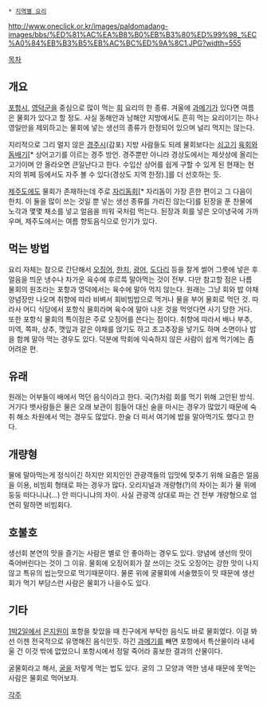  * [[지역별 요리]]

http://www.oneclick.or.kr/images/paldomadang-images/bbs/%ED%81%AC%EA%B8%B0%EB%B3%80%ED%99%98_%EC%A0%84%EB%B3%B5%EB%AC%BC%ED%9A%8C1.JPG?width=555

[[목차]]
== 개요 ==
[[포항시]], [[영덕군]]을 중심으로 많이 먹는 [[회]] 요리의 한 종류. 겨울에 [[과메기]]가 있다면 여름은 물회가 있다고 할 정도. 사실 동해안과 남해안 지방에서도 흔히 먹는 요리이기는 하나 영일만을 제외하고는 물회에 넣는 생선의 종류가 한정되어 있으며 널리 먹지는 않는다.

지리적으로 그리 멀지 않은 [[경주시]](감포) 지방 사람들도 되레 물회보다는 [[쇠고기]] [[육회]]와 [[돔배기]][* 상어고기를 이르는 경주 방언. 경주뿐만 아니라 경상도에서는 제삿상에 올리는 고기이며 안 올라오면 큰일난다고 한다. 수입산 상어를 쉽게 구할 수 있게 된 현재는 현지의 뷔페 등에서도 자주 볼 수 있다(경상도 지역 한정).]를 더 선호하는 듯.

[[제주도]]에도 물회가 존재하는데 주로 [[자리돔]]회[* 자리돔이 가장 흔한 편이고 그 다음이 한치. 이 둘을 많이 쓰는 것일 뿐 넣는 생선 종류를 가리진 않는다]를 된장을 푼 찬물에 노각과 몇몇 채소를  넣고 얼음을 띄워 국처럼 먹는다. 된장과 회를 넣은 오이냉국에 가까우며, 제주도에서는 여름 향토음식으로 인기가 있다. 

== 먹는 방법 ==
요리 자체는 참으로 간단해서 [[오징어]], [[한치]], [[광어]], [[도다리]] 등을 잘게 썰어 그릇에 넣은 후 얼음을 띄운 냉수나 차가운 육수에 후르륵 말아먹는 것이 전부. 다만 참고할 점은 나름 물회의 원조라는 포항과 영덕에서는 육수에 말아 먹지 않는다. 원래는 그냥 회와 밥 야채 양념장만 나오며 취향에 따라 비벼서 회비빔밥으로 먹거나 물을 부어 물회로 먹던 것. 따라사 어디 식당에서 포항식 물회라며 육수에 말아 나온 것을 먹엇다면 사기 당한 거다. 또한 포항식 물회의 특이점은 주로 오징어를 쓴다는 점이다. 취향에 따라서 배나 부추, 미역, 쪽파, 상추, 깻잎과 같은 야채를 얹기도 하고 초고추장을 넣기도 하며 소면이나 밥을 함께 말아 먹는 경우도 있다. 덕분에 막회에 익숙하지 않은 사람이 쉽게 먹기에는 좀 어려운 편.

== 유래 ==
원래는 어부들이 배에서 먹던 음식이라고 한다. 국(?)처럼 회를 먹기 위해 고안된 방식. 거기다 뱃사람들은 물은 오래 보관이 힘들어 대신 술을 마시는 경우가 많았기 때문에 숙취 해소 차원에서 먹는 경우도 많았다. 한술 더 떠서 여기에 밥을 말아먹기도 했다고 한다.

== 개량형 ==
물에 말아먹는게 정식이긴 하지만 외지인인 관광객들의 입맛에 맞추기 위해 요즘은 얼음을 이용, 비빔회 형태로 파는 경우가 많다. 오리지널과 개량형(?)의 차이는 회가 물 위에 둥둥 떠다니냐(…) 안 떠다니냐의 차이. 사실 관광객 상대로 파는 건 전부 개량형으로 엄연히 말하면 비빔회다.

== 호불호 ==
생선회 본연의 맛을 즐기는 사람은 별로 안 좋아하는 경우도 있다. 양념에 생선의 맛이 죽어버린다는 것이 그 이유. 물회에 오징어회가 잘 쓰이는 것도 오징어는 강한 맛이 나지 않고 특유의 씹는맛으로 먹기때문이다. 물론 위에 굴물회에 서술했듯이 맛 때문에 생선회가 먹기 부담스런 사람은 물회가 나을수도 있다.

== 기타 ==
[[1박2일]]에서 [[은지원]]이 포항을 찾았을 때 친구에게 부탁한 음식도 바로 물회였다. 이걸 봐선 이젠 전국적으로 유명해진 음식인듯. 하긴 [[과메기]]를 빼면 포항에서 특산물이라 내세울 건 이것 밖에 없었으니 포항시에서 정말 죽어라 홍보한 결과의 산물이다. 

굴물회라고 해서, [[굴]]을 저렇게 먹는 법도 있다. 굴의 그 모양과 역한 냄새 때문에 못먹는 사람은 물회로 먹어보자. 

[[각주]]
